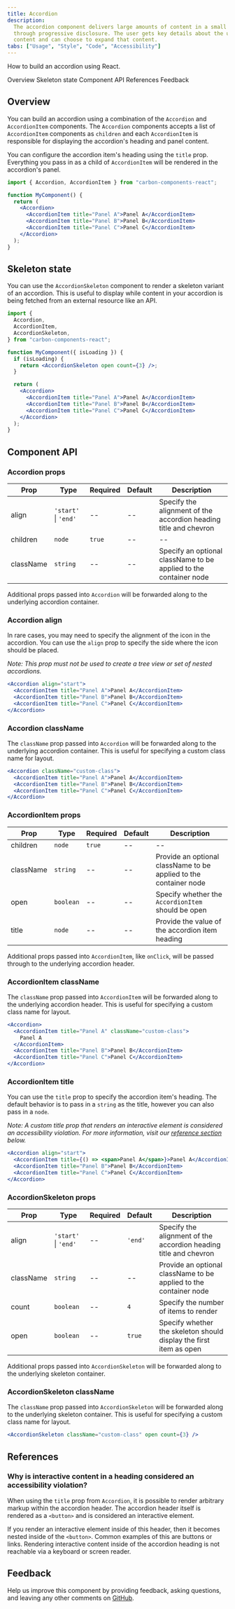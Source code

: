 ```yaml
---
title: Accordion
description:
  The accordion component delivers large amounts of content in a small space
  through progressive disclosure. The user gets key details about the underlying
  content and can choose to expand that content.
tabs: ["Usage", "Style", "Code", "Accessibility"]
---
```


<PageDescription>

How to build an accordion using React.

</PageDescription>

<AnchorLinks>

<AnchorLink>Overview</AnchorLink>
<AnchorLink>Skeleton state</AnchorLink>
<AnchorLink>Component API</AnchorLink>
<AnchorLink>References</AnchorLink>
<AnchorLink>Feedback</AnchorLink>

</AnchorLinks>

## Overview

You can build an accordion using a combination of the `Accordion` and
`AccordionItem` components. The `Accordion` components accepts a list of
`AccordionItem` components as `children` and each `AccordionItem` is responsible
for displaying the accordion's heading and panel content.

You can configure the accordion item's heading using the `title` prop.
Everything you pass in as a child of `AccordionItem` will be rendered in the
accordion's panel.

```jsx
import { Accordion, AccordionItem } from "carbon-components-react";

function MyComponent() {
  return (
    <Accordion>
      <AccordionItem title="Panel A">Panel A</AccordionItem>
      <AccordionItem title="Panel B">Panel B</AccordionItem>
      <AccordionItem title="Panel C">Panel C</AccordionItem>
    </Accordion>
  );
}
```

## Skeleton state

You can use the `AccordionSkeleton` component to render a skeleton variant of an
accordion. This is useful to display while content in your accordion is being
fetched from an external resource like an API.

```jsx
import {
  Accordion,
  AccordionItem,
  AccordionSkeleton,
} from "carbon-components-react";

function MyComponent({ isLoading }) {
  if (isLoading) {
    return <AccordionSkeleton open count={3} />;
  }

  return (
    <Accordion>
      <AccordionItem title="Panel A">Panel A</AccordionItem>
      <AccordionItem title="Panel B">Panel B</AccordionItem>
      <AccordionItem title="Panel C">Panel C</AccordionItem>
    </Accordion>
  );
}
```

## Component API

### Accordion props

| Prop      | Type                     | Required | Default | Description                                                       |
| --------- | ------------------------ | -------- | ------- | ----------------------------------------------------------------- |
| align     | `'start'` &#124; `'end'` | --       | --      | Specify the alignment of the accordion heading title and chevron  |
| children  | `node`                   | `true`   | --      | --                                                                |
| className | `string`                 | --       | --      | Specify an optional className to be applied to the container node |

Additional props passed into `Accordion` will be forwarded along to the
underlying accordion container.

### Accordion align

In rare cases, you may need to specify the alignment of the icon in the
accordion. You can use the `align` prop to specify the side where the icon
should be placed.

_Note: This prop must not be used to create a tree view or set of nested
accordions._

```jsx
<Accordion align="start">
  <AccordionItem title="Panel A">Panel A</AccordionItem>
  <AccordionItem title="Panel B">Panel B</AccordionItem>
  <AccordionItem title="Panel C">Panel C</AccordionItem>
</Accordion>
```

### Accordion className

The `className` prop passed into `Accordion` will be forwarded along to the
underlying accordion container. This is useful for specifying a custom class
name for layout.

```jsx
<Accordion className="custom-class">
  <AccordionItem title="Panel A">Panel A</AccordionItem>
  <AccordionItem title="Panel B">Panel B</AccordionItem>
  <AccordionItem title="Panel C">Panel C</AccordionItem>
</Accordion>
```

### AccordionItem props

| Prop      | Type      | Required | Default | Description                                                       |
| --------- | --------- | -------- | ------- | ----------------------------------------------------------------- |
| children  | `node`    | `true`   | --      | --                                                                |
| className | `string`  | --       | --      | Provide an optional className to be applied to the container node |
| open      | `boolean` | --       | --      | Specify whether the `AccordionItem` should be open                |
| title     | `node`    | --       | --      | Provide the value of the accordion item heading                   |

Additional props passed into `AccordionItem`, like `onClick`, will be passed
through to the underlying accordion header.

### AccordionItem className

The `className` prop passed into `AccordionItem` will be forwarded along to the
underlying accordion header. This is useful for specifying a custom class name
for layout.

```jsx
<Accordion>
  <AccordionItem title="Panel A" className="custom-class">
    Panel A
  </AccordionItem>
  <AccordionItem title="Panel B">Panel B</AccordionItem>
  <AccordionItem title="Panel C">Panel C</AccordionItem>
</Accordion>
```

### AccordionItem title

You can use the `title` prop to specify the accordion item's heading. The
default behavior is to pass in a `string` as the title, however you can also
pass in a `node`.

_Note: A custom title prop that renders an interactive element is considered an
accessibility violation. For more information, visit our [reference
section](#why-is-interactive-content-in-a-heading-considered-an-accessibility-violation) below._

```jsx
<Accordion align="start">
  <AccordionItem title={() => <span>Panel A</span>}>Panel A</AccordionItem>
  <AccordionItem title="Panel B">Panel B</AccordionItem>
  <AccordionItem title="Panel C">Panel C</AccordionItem>
</Accordion>
```

### AccordionSkeleton props

| Prop      | Type                     | Required | Default | Description                                                        |
| --------- | ------------------------ | -------- | ------- | ------------------------------------------------------------------ |
| align     | `'start'` &#124; `'end'` | --       | `'end'` | Specify the alignment of the accordion heading title and chevron   |
| className | `string`                 | --       | --      | Provide an optional className to be applied to the container node  |
| count     | `boolean`                | --       | `4`     | Specify the number of items to render                              |
| open      | `boolean`                | --       | `true`  | Specify whether the skeleton should display the first item as open |

Additional props passed into `AccordionSkeleton` will be forwarded along to the
underlying skeleton container.

### AccordionSkeleton className

The `className` prop passed into `AccordionSkeleton` will be forwarded along to
the underlying skeleton container. This is useful for specifying a custom class
name for layout.

```jsx
<AccordionSkeleton className="custom-class" open count={3} />
```

## References

<h3 id="why-is-interactive-content-in-a-heading-considered-an-accessibility-violation">
  Why is interactive content in a heading considered an accessibility violation?
</h3>

When using the `title` prop from `Accordion`, it is possible to render arbitrary
markup within the accordion header. The accordion header itself is rendered as a
`<button>` and is considered an interactive element.

If you render an interactive element inside of this header, then it becomes
nested inside of the `<button>`. Common examples of this are buttons or links.
Rendering interactive content inside of the accordion heading is not reachable
via a keyboard or screen reader.

## Feedback

Help us improve this component by providing feedback, asking questions, and leaving any other comments on [GitHub](https://github.com/carbon-design-system/carbon-website/issues/new?assignees=&labels=feedback&template=feedback.md).
